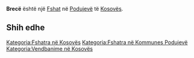 {{Fshat në Kosovës
 | Emri                = Brecë
| sqi_N_name = Brecë
| sqi_N_FULL_NAME_RO = Brecë
| sqi_N_FULL_NAME_ND_RO = Brece
| sqi_N_SORT_NAME_RG = BRECE
| sqi_N_FULL_NAME_RG = Brecë
| sqi_N_FULL_NAME_ND_RG = Brece
| srp_N_name = Brece
| srp_N_FULL_NAME_RO = Brece
| srp_N_FULL_NAME_ND_RO = Brece
| srp_N_SORT_NAME_RG = BRECE
| srp_N_FULL_NAME_RG = Brece
| srp_N_FULL_NAME_ND_RG = Brece
| srp_NS_name = Бреце
| srp_NS_FULL_NAME_RO = Бреце
| srp_NS_FULL_NAME_ND_RO = Бреце
| srp_NS_SORT_NAME_RG = БРЕЦЕ
| srp_NS_FULL_NAME_RG = Бреце
| srp_NS_FULL_NAME_ND_RG = Бреце
| std_V_name = Breca
| std_V_FULL_NAME_RO = Breca
| std_V_FULL_NAME_ND_RO = Breca
| std_V_SORT_NAME_RG = BRECA
| std_V_FULL_NAME_RG = Breca
| std_V_FULL_NAME_ND_RG = Breca

 | Emri (Rasa dhanore) = 
 | Figura              = 
 | Shteti              = Kosovo
 | Komuna              = Podujevë
 | Kodi postar         = 
 | Sipërfaqja          = 

 | Popullsia           = 

 | Regj. i popullsisë  = 
 | Dend. e popullsisë  = 
 | Faqja zyrtare       = 
 <!--- Koordinatat ----> 
 | Gjerësia            = 43.071944
 | Gjatësia            = 21.076667
 | Lartësia            = 
}}
'''Brecë''' është një [[Fshat]] në [[Podujevë]] të [[Kosovës]].

<!-- == Gjeografia == -->
<!-- == Historia == -->
<!-- == Demografia == -->
== Shih edhe ==
{{Komuna Podujevë}}
{{Kosovo-Administrata-Cung}}

[[Kategoria:Fshatra në Kosovës]]
[[Kategoria:Fshatra në Kommunes Podujevë]]
[[Kategoria:Vendbanime në Kosovës]]